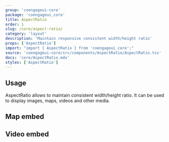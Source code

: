 ```yaml
---
group: 'coengageui-core'
package: 'coengageui_core'
title: AspectRatio
order: 1
slug: /core/aspect-ratio/
category: 'layout'
description: 'Maintain responsive consistent width/height ratio'
props: ['AspectRatio']
import: "import { AspectRatio } from 'coengageui_core';"
source: 'coengageui-core/src/components/AspectRatio/AspectRatio.tsx'
docs: 'core/AspectRatio.mdx'
styles: ['AspectRatio']
---
```



## Usage

AspectRatio allows to maintain consistent width/height ratio.
It can be used to display images, maps, videos and other media.

<Demo data={AspectRatioDemos.image} />

## Map embed

<Demo data={AspectRatioDemos.map} />

## Video embed

<Demo data={AspectRatioDemos.video} />
